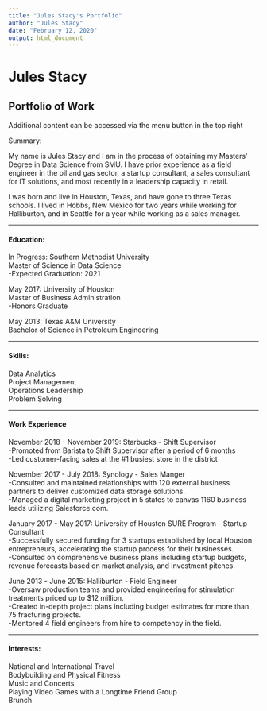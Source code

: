 ```yaml
---
title: "Jules Stacy's Portfolio"
author: "Jules Stacy"
date: "February 12, 2020"
output: html_document
---
```



# Jules Stacy
## Portfolio of Work

Additional content can be accessed via the menu button in the top right


Summary:  
  
My name is Jules Stacy and I am in the process of obtaining my Masters' Degree in Data Science from SMU. I have prior experience as a field engineer in the oil and gas sector, a startup consultant, a sales consultant for IT solutions, and most recently in a leadership capacity in retail.  
  
I was born and live in Houston, Texas, and have gone to three Texas schools. I lived in Hobbs, New Mexico for two years while working for Halliburton, and in Seattle for a year while working as a sales manager.  
  
----------
  
#### Education:

In Progress: Southern Methodist University  
Master of Science in Data Science  
  -Expected Graduation: 2021  
  
May 2017: University of Houston  
Master of Business Administration  
  -Honors Graduate  
    
May 2013: Texas A&M University  
Bachelor of Science in Petroleum Engineering  
  
  
----------
  
#### Skills:  
Data Analytics  
Project Management  
Operations Leadership  
Problem Solving  
  
----------

#### Work Experience  
November 2018 - November 2019: Starbucks - Shift Supervisor  
  -Promoted from Barista to Shift Supervisor after a period of 6 months  
  -Led customer-facing sales at the #1 busiest store in the district  
    
November 2017 - July 2018: Synology - Sales Manger  
  -Consulted and maintained relationships with 120 external business partners to deliver customized data storage solutions.  
  -Managed a digital marketing project in 5 states to canvas 1160 business leads utilizing Salesforce.com.  
    
January 2017 - May 2017: University of Houston SURE Program - Startup Consultant  
  -Successfully secured funding for 3 startups established by local Houston entrepreneurs, accelerating the startup process for their businesses.  
  -Consulted on comprehensive business plans including startup budgets, revenue forecasts based on market analysis, and investment pitches.  
    
June 2013 - June 2015: Halliburton - Field Engineer  
  -Oversaw production teams and provided engineering for stimulation treatments priced up to $12 million.  
  -Created in-depth project plans including budget estimates for more than 75 fracturing projects.  
  -Mentored 4 field engineers from hire to competency in the field.  
    
----------
  
#### Interests:  
National and International Travel  
Bodybuilding and Physical Fitness  
Music and Concerts  
Playing Video Games with a Longtime Friend Group  
Brunch  